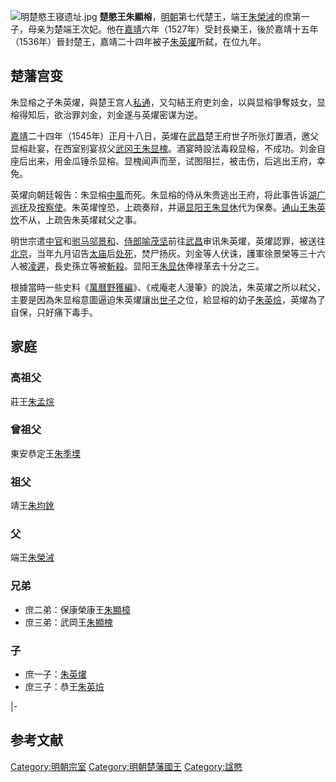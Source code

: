 [[File:明楚愍王寝遗址.jpg|thumb]]
'''楚愍王朱顯榕'''{{BD|1506年||1545年|1月30日|catIdx=Z}}，[[明朝|明朝]]第七代楚王，端王[[朱榮㳦|朱榮㳦]]的庶第一子，母亲为楚端王次妃。他在[[嘉靖|嘉靖]]六年（1527年）受封長樂王，後於嘉靖十五年（1536年）晉封楚王，嘉靖二十四年被子[[朱英燿|朱英燿]]所弑，在位九年。

== 楚藩宫变 ==
{{main|楚藩宫变}}
朱显榕之子朱英燿，與楚王宫人[[私通|私通]]，又勾結王府吏刘金，以與显榕爭奪妓女，显榕得知后，欲治罪刘金，刘金遂与英燿密谋为逆。

[[嘉靖|嘉靖]]二十四年（1545年）正月十八日，英燿在[[武昌|武昌]]楚王府世子所张灯置酒，邀父显榕赴宴，在西室别宴叔父[[武冈王|武冈王]][[朱显槐|朱显槐]]。酒宴時設法毒殺显榕，不成功。刘金自座后出来，用金瓜锤杀显榕。显槐闻声而至，试图阻拦，被击伤，后逃出王府，幸免。

英燿向朝廷報告：朱显榕[[中風|中風]]而死。朱显榕的侍从朱贵逃出王府，将此事告诉[[湖广|湖广]][[巡抚|巡抚]]及[[按察使|按察使]]。朱英燿惶恐，上疏奏辩，并逼[[显阳王|显阳王]][[朱显休|朱显休]]代为保奏。[[通山王|通山王]][[朱英炊|朱英炊]]不从，上疏告朱英燿弒父之事。

明世宗遣[[中官|中官]]和[[驸马|驸马]][[邬景和|邬景和]]、[[侍郎|侍郎]][[喻茂坚|喻茂坚]]前往[[武昌|武昌]]审讯朱英燿，英燿認罪，被送往[[北京|北京]]，当年九月诏告[[太庙|太庙]]后[[处死|处死]]，焚尸扬灰。刘金等人伏诛，護軍徐景榮等三十六人被[[凌遲|凌遲]]，長史孫立等被[[斬殺|斬殺]]。显阳王[[朱显休|朱显休]]俸禄革去十分之三。

根據當時一些史料《[[萬曆野獲編|萬曆野獲編]]》、《戒庵老人漫筆》的說法，朱英燿之所以弒父，主要是因為朱显榕意圖逼迫朱英燿讓出[[世子|世子]]之位，給显榕的幼子[[朱英㷿|朱英㷿]]，英燿為了自保，只好痛下毒手。
== 家庭 ==
=== 高祖父 ===
莊王[[朱孟烷|朱孟烷]]
=== 曾祖父 ===
東安恭定王[[朱季塛|朱季塛]]
=== 祖父 ===
靖王[[朱均鈋|朱均鈋]]
=== 父 ===
端王[[朱榮㳦|朱榮㳦]]
=== 兄弟 ===
*庶二弟：保康榮康王[[朱顯樟|朱顯樟]]
*庶三弟：武岡王[[朱顯槐|朱顯槐]]
=== 子 ===
*庶一子：[[朱英燿|朱英燿]]
*庶三子：恭王[[朱英㷿|朱英㷿]]
{{s-start}}
{{s-none|無|[[明朝|明政府]]封之}}
{{s-ttl|title=[[明朝藩王列表_(楚王系)#長樂國|明長樂國國王]]|years=1527年－1536年}}
{{s-none|無|襲封楚國，封國廢除}}
|- 
{{s-bef|before=父端王[[朱榮㳦|朱榮㳦]]}}
{{s-ttl|title=[[明朝藩王列表_(楚王系)|明楚國國王]]|years=1536年－1545年}}
{{s-after|子恭王[[朱英㷿|朱英㷿]]}}
{{end}}

== 参考文献 ==
{{reflist}}

[[Category:明朝宗室|Category:明朝宗室]]
[[Category:明朝楚藩國王|Category:明朝楚藩國王]]
[[Category:諡愍|Category:諡愍]]